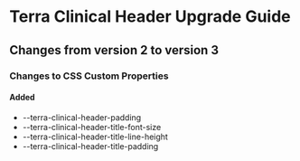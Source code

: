 
<Badge />

# Terra Clinical Header Upgrade Guide
## Changes from version 2 to version 3
### Changes to CSS Custom Properties

#### Added
* --terra-clinical-header-padding
* --terra-clinical-header-title-font-size
* --terra-clinical-header-title-line-height
* --terra-clinical-header-title-padding
